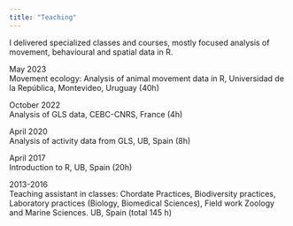 ```yaml
---
title: "Teaching"
---
```


I delivered specialized classes and courses, mostly focused analysis of movement, behavioural and spatial data in R.

May 2023	
Movement ecology: Analysis of animal movement data in R, Universidad de la República, Montevideo, Uruguay (40h)

October 2022	
Analysis of GLS data, CEBC-CNRS, France (4h)

April 2020	
Analysis of activity data from GLS, UB, Spain (8h)

April 2017	
Introduction to R, UB, Spain (20h)

2013-2016	
Teaching assistant in classes: Chordate Practices, Biodiversity practices, Laboratory practices (Biology, Biomedical Sciences), Field work Zoology and Marine Sciences. UB, Spain (total 145 h)
